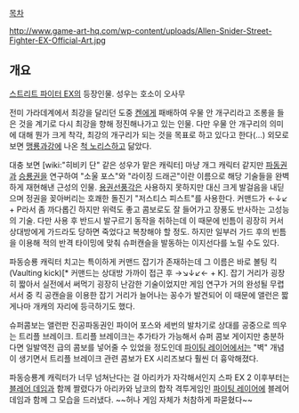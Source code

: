 [[목차]]

http://www.game-art-hq.com/wp-content/uploads/Allen-Snider-Street-Fighter-EX-Official-Art.jpg

== 개요 ==

[[스트리트 파이터 EX]]의 등장인물. 성우는 호소이 오사무

전미 가라데계에서 최강을 달리던 도중 [[켄]]에게 패배하여 우물 안 개구리라고 조롱을 들은 것을 계기로 다시 최강을 향해 정진해나가고 있는 인물. 다만 우물 안 개구리의 의미에 대해 뭔가 크게 착각, 최강의 개구리가 되는 것을 목표로 하고 있다고 한다(...) 외모로 보면 [[맹룡과강]]에 나온 [[척 노리스]]하고 닮았다.

대충 보면 [wiki:"히비키 단" 같은 성우가 맡은 캐릭터] 마냥 개그 캐릭터 같지만 [[파동권]]과 [[승룡권]]을 연구하여 "소울 포스"와 "라이징 드래곤"이란 이름으로 해당 기술들을 완벽하게 재현해낸 근성의 인물. [[용권선풍각]]은 사용하지 못하지만 대신 크게 발걸음을 내딛으며 정권을 꽂아버리는 호쾌한 돌진기 "저스티스 피스트"를 사용한다. 커맨드가 ←↓↙ + P라서 좀 까다롭긴 하지만 위력도 좋고 콤보로도 잘 들어가고 장풍도 반사하는 고성능의 기술. 다만 사용 후 반드시 발구르기 동작을 취하는데 이 때문에 빈틈이 굉장히 커서 상대방에게 가드라도 당하면 죽었다고 복창해야 할 정도. 하지만 일부러 가드 후의 빈틈을 이용해 적의 반격 타이밍에 맞춰 슈퍼캔슬을 발동하는 이지선다를 노릴 수도 있다.

파동승룡 캐릭터 치고는 특이하게 커맨드 잡기가 존재하는데 그 이름은 바로 볼팅 킥(Vaulting kick)[* 커맨드는 상대방 가까이 접근 후 →↘↓↙← + K]. 잡기 거리가 굉장히 짧아서 실전에서 써먹기 굉장히 난감한 기술이었지만 게임 연구가 거의 완성될 무렵 서서 중 킥 공캔슬을 이용한 잡기 거리가 늘어나는 꽁수가 발견되어 이 때문에 앨런은 짧게나마 개캐의 자리에 등극하기도 했다.

슈퍼콤보는 앨런판 진공파동권인 파이어 포스와 세번의 발차기로 상대를 공중으로 띄우는 트리플 브레이크. 트리플 브레이크는 추가타가 가능해서 슈퍼 콤보 게이지만 충분하다면 일발역전 급의 콤보를 넣어줄 수 있었을 정도인데 [[파이팅 레이어]]에서는 "벽" 개념이 생기면서 트리플 브레이크 관련 콤보가 EX 시리즈보다 훨씬 더 흉악해졌다.

파동승룡계 캐릭터가 너무 넘쳐난다는 걸 아리카가 자각해서인지 스파 EX 2 이후부터는 [[블레어 데임]]과 함께 짤렸다가 아리카와 남코의 합작 격투게임인 [[파이팅 레이어]]에 블레어 데임과 함께 그 모습을 드러냈다. ~~허나 게임 자체가 처참하게 파묻혔다~~
